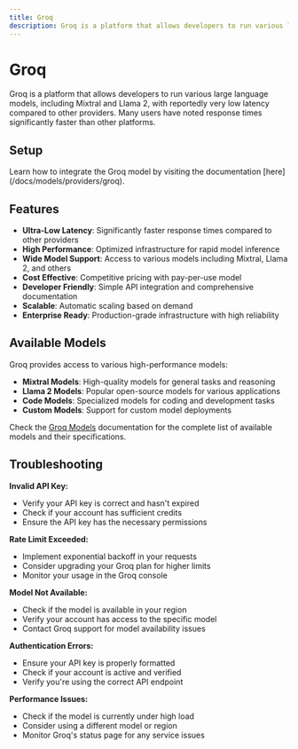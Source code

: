 ```yaml
---
title: Groq
description: Groq is a platform that allows developers to run various large language models with extremely low latency, providing significantly faster response times compared to other platforms.
---
```


[Groq Dev Console]: https://console.groq.com/playground
[Groq pricing]: https://groq.com/pricing/
[Groq API Docs]: https://console.groq.com/docs
[Groq Models]: https://console.groq.com/docs/models

[Lamatic.ai Studio]: https://studio.lamatic.ai
[Lamatic support]: https://lamatic.ai/docs/slack


# Groq
<IntegrationOverviw slug="groq" type="models" />

Groq is a platform that allows developers to run various large language models, including Mixtral and Llama 2, with reportedly very low latency compared to other providers. Many users have noted response times significantly faster than other platforms.

## Setup
<Callout type="info">
Learn how to integrate the Groq model by visiting the documentation [here](/docs/models/providers/groq).
</Callout>

## Features

- **Ultra-Low Latency**: Significantly faster response times compared to other providers
- **High Performance**: Optimized infrastructure for rapid model inference
- **Wide Model Support**: Access to various models including Mixtral, Llama 2, and others
- **Cost Effective**: Competitive pricing with pay-per-use model
- **Developer Friendly**: Simple API integration and comprehensive documentation
- **Scalable**: Automatic scaling based on demand
- **Enterprise Ready**: Production-grade infrastructure with high reliability

## Available Models

Groq provides access to various high-performance models:

- **Mixtral Models**: High-quality models for general tasks and reasoning
- **Llama 2 Models**: Popular open-source models for various applications
- **Code Models**: Specialized models for coding and development tasks
- **Custom Models**: Support for custom model deployments

Check the [Groq Models][Groq Models] documentation for the complete list of available models and their specifications.

## Troubleshooting

**Invalid API Key:**
- Verify your API key is correct and hasn't expired
- Check if your account has sufficient credits
- Ensure the API key has the necessary permissions

**Rate Limit Exceeded:**
- Implement exponential backoff in your requests
- Consider upgrading your Groq plan for higher limits
- Monitor your usage in the Groq console

**Model Not Available:**
- Check if the model is available in your region
- Verify your account has access to the specific model
- Contact Groq support for model availability issues

**Authentication Errors:**
- Ensure your API key is properly formatted
- Check if your account is active and verified
- Verify you're using the correct API endpoint

**Performance Issues:**
- Check if the model is currently under high load
- Consider using a different model or region
- Monitor Groq's status page for any service issues
